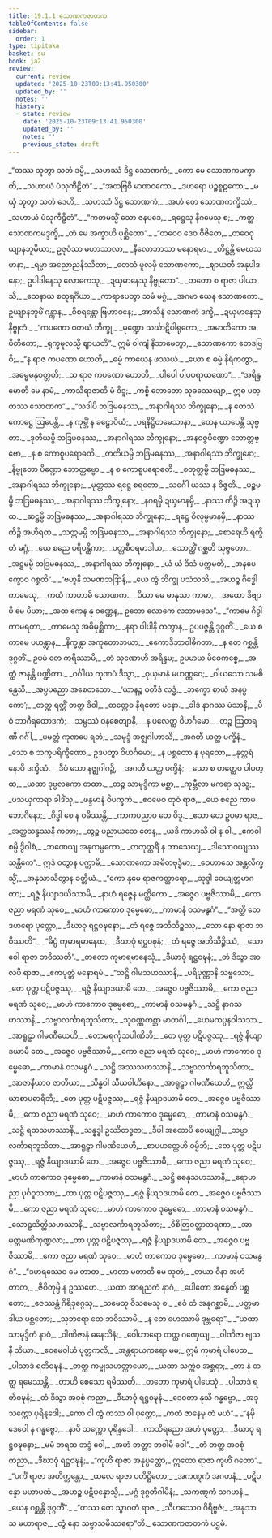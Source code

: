 ```yaml
---
title: 19.1.1 သောဏကဇာတက
tableOfContents: false
sidebar:
  order: 1
type: tipitaka
basket: su
book: ja2
review:
  current: review
  updated: '2025-10-23T09:13:41.950300'
  updated_by: ''
  notes: ''
  history:
  - state: review
    date: '2025-10-23T09:13:41.950300'
    updated_by: ''
    notes: ''
    previous_state: draft
---
```



<ReviewStatus review={frontmatter.review} showDetails={true} />

<HypothesisAnnotation frontmatter={frontmatter} />

<DynamicBreadcrumb />

<Division number="1" book="ja2" e="ch" v="23" p="53">

<Paragraph number="443" type="verses" book="ja2">
_“တဿ သုတွာ သတံ ဒမ္မိ,_  
_သဟဿံ ဒိဋ္ဌ သောဏကံ;_  
_ကော မေ သောဏကမက္ခာတိ,_  
_သဟာယံ ပံသုကီဠိတံ”._  

</Paragraph>

</Division>
<Division number="2" book="ja2" e="ch" v="23" p="53">

<Paragraph number="444" type="verses" book="ja2">
_“အထဗြဝီ မာဏဝကော,_  
_ဒဟရော ပဉ္စစူဠကော;_  
_မယှံ သုတွာ သတံ ဒေဟိ,_  
_သဟဿံ ဒိဋ္ဌ သောဏကံ;_  
_အဟံ တေ သောဏကက္ခိဿံ,_  
_သဟာယံ ပံသုကီဠိတံ”._  

</Paragraph>

</Division>
<Division number="3" book="ja2" e="ch" v="23" p="53">

<Paragraph number="445" type="verses" book="ja2">
_“ကတမသ္မိံ သော ဇနပဒေ,_  
_ရဋ္ဌေသု နိဂမေသု စ;_  
_ကတ္ထ သောဏကမဒ္ဒက္ခိ,_  
_တံ မေ အက္ခာဟိ ပုစ္ဆိတော”._  

</Paragraph>

</Division>
<Division number="4" book="ja2" e="ch" v="23" p="53">

<Paragraph number="446" type="verses" book="ja2">
_“တဝေဝ ဒေဝ ဝိဇိတေ,_  
_တဝေဝုယျာနဘူမိယာ;_  
ဥဇုဝံသာ မဟာသာလာ,_  
_နီလောဘာသာ မနောရမာ._  

</Paragraph>

</Division>
<Division number="5" book="ja2" e="ch" v="23" p="53">

<Paragraph number="447" type="verses" book="ja2">
_တိဋ္ဌန္တိ မေဃသမာနာ,_  
_ရမ္မာ အညောညနိဿိတာ;_  
_တေသံ မူလမှိ သောဏကော,_  
_ဈာယတီ အနုပါဒနော;_  
ဥပါဒါနေသု လောကေသု,_  
_ဍယှမာနေသု နိဗ္ဗုတော”._  

</Paragraph>

</Division>
<Division number="6" book="ja2" e="ch" v="23" p="53">

<Paragraph number="448" type="verses" book="ja2">
_တတော စ ရာဇာ ပါယာသိ,_  
_သေနာယ စတုရင်္ဂိယာ;_  
_ကာရာပေတွာ သမံ မဂ္ဂံ,_  
_အဂမာ ယေန သောဏကော._  

</Paragraph>

</Division>
<Division number="7" book="ja2" e="ch" v="23" p="53">

<Paragraph number="449" type="verses" book="ja2">
ဥယျာနဘူမိံ ဂန္တွာန,_  
_ဝိစရန္တော ဗြဟာဝနေ;_  
_အာသီနံ သောဏကံ ဒက္ခိ,_  
_ဍယှမာနေသု နိဗ္ဗုတံ._  

</Paragraph>

</Division>
<Division number="8" book="ja2" e="ch" v="23" p="53">

<Paragraph number="450" type="verses" book="ja2">
_“ကပဏော ဝတယံ ဘိက္ခု,_  
_မုဏ္ဍော သင်္ဃာဋိပါရုတော;_  
_အမာတိကော အပိတိကော,_  
_ရုက္ခမူလသ္မိ ဈာယတိ”._  

</Paragraph>

</Division>
<Division number="9" book="ja2" e="ch" v="23" p="53">

<Paragraph number="451" type="verses" book="ja2">
ဣမံ ဝါကျံ နိသာမေတွာ,_  
_သောဏကော ဧတဒဗြဝိ;_  
_“န ရာဇ ကပဏော ဟောတိ,_  
_ဓမ္မံ ကာယေန ဖဿယံ._  

</Paragraph>

</Division>
<Division number="10" book="ja2" e="ch" v="23" p="54">

<Paragraph number="452" type="verses" book="ja2">
_ယော စ ဓမ္မံ နိရံကတွာ,_  
_အဓမ္မမနုဝတ္တတိ;_  
_သ ရာဇ ကပဏော ဟောတိ,_  
_ပါပေါ ပါပပရာယဏော”._  

</Paragraph>

</Division>
<Division number="11" book="ja2" e="ch" v="23" p="54">

<Paragraph number="453" type="verses" book="ja2">
_“အရိန္ဒမောတိ မေ နာမံ,_  
_ကာသိရာဇာတိ မံ ဝိဒူ;_  
_ကစ္စိ ဘောတော သုခဿေယျာ,_  
ဣဓ ပတ္တဿ သောဏက”._  

</Paragraph>

</Division>
<Division number="12" book="ja2" e="ch" v="23" p="54">

<Paragraph number="454" type="verses" book="ja2">
_“သဒါပိ ဘဒြမဓနဿ,_  
_အနာဂါရဿ ဘိက္ခုနော;_  
_န တေသံ ကောဋ္ဌေ ဩပေန္တိ,_  
_န ကုမ္ဘိံ န ခဠောပိယံ;_  
_ပရနိဋ္ဌိတမေသာနာ,_  
_တေန ယာပေန္တိ သုဗ္ဗတာ._  

</Paragraph>

</Division>
<Division number="13" book="ja2" e="ch" v="23" p="54">

<Paragraph number="455" type="verses" book="ja2">
_ဒုတိယမ္ပိ ဘဒြမဓနဿ,_  
_အနာဂါရဿ ဘိက္ခုနော;_  
_အနဝဇ္ဇပိဏ္ဍော ဘောတ္တဗ္ဗော,_  
_န စ ကောစူပရောဓတိ._  

</Paragraph>

</Division>
<Division number="14" book="ja2" e="ch" v="23" p="54">

<Paragraph number="456" type="verses" book="ja2">
_တတိယမ္ပိ ဘဒြမဓနဿ,_  
_အနာဂါရဿ ဘိက္ခုနော;_  
_နိဗ္ဗုတော ပိဏ္ဍော ဘောတ္တဗ္ဗော,_  
_န စ ကောစူပရောဓတိ._  

</Paragraph>

</Division>
<Division number="15" book="ja2" e="ch" v="23" p="54">

<Paragraph number="457" type="verses" book="ja2">
_စတုတ္ထမ္ပိ ဘဒြမဓနဿ,_  
_အနာဂါရဿ ဘိက္ခုနော;_  
_မုတ္တဿ ရဋ္ဌေ စရတော,_  
_သင်္ဂေါ ယဿ န ဝိဇ္ဇတိ._  

</Paragraph>

</Division>
<Division number="16" book="ja2" e="ch" v="23" p="54">

<Paragraph number="458" type="verses" book="ja2">
_ပဉ္စမမ္ပိ ဘဒြမဓနဿ,_  
_အနာဂါရဿ ဘိက္ခုနော;_  
_နဂရမှိ ဍယှမာနမှိ,_  
_နာဿ ကိဉ္စိ အဍယှထ._  

</Paragraph>

</Division>
<Division number="17" book="ja2" e="ch" v="23" p="54">

<Paragraph number="459" type="verses" book="ja2">
_ဆဋ္ဌမ္ပိ ဘဒြမဓနဿ,_  
_အနာဂါရဿ ဘိက္ခုနော;_  
_ရဋ္ဌေ ဝိလုမ္ပမာနမှိ,_  
_နာဿ ကိဉ္စိ အဟီရထ._  

</Paragraph>

</Division>
<Division number="18" book="ja2" e="ch" v="23" p="54">

<Paragraph number="460" type="verses" book="ja2">
_သတ္တမမ္ပိ ဘဒြမဓနဿ,_  
_အနာဂါရဿ ဘိက္ခုနော;_  
_စောရေဟိ ရက္ခိတံ မဂ္ဂံ,_  
_ယေ စညေ ပရိပန္ထိကာ;_  
_ပတ္တစီဝရမာဒါယ,_  
_သောတ္ထိံ ဂစ္ဆတိ သုဗ္ဗတော._  

</Paragraph>

</Division>
<Division number="19" book="ja2" e="ch" v="23" p="54">

<Paragraph number="461" type="verses" book="ja2">
_အဋ္ဌမမ္ပိ ဘဒြမဓနဿ,_  
_အနာဂါရဿ ဘိက္ခုနော;_  
_ယံ ယံ ဒိသံ ပက္ကမတိ,_  
_အနပေက္ခောဝ ဂစ္ဆတိ”._  

</Paragraph>

</Division>
<Division number="20" book="ja2" e="ch" v="23" p="54">

<Paragraph number="462" type="verses" book="ja2">
_“ဗဟူနိ သမဏဘဒြာနိ,_  
_ယေ တွံ ဘိက္ခု ပသံသသိ;_  
_အဟဉ္စ ဂိဒ္ဓေါ ကာမေသု,_  
_ကထံ ကာဟာမိ သောဏက._  

</Paragraph>

</Division>
<Division number="21" book="ja2" e="ch" v="23" p="33">

<Paragraph number="463" type="verses" book="ja2">
_ပိယာ မေ မာနုသာ ကာမာ,_  
_အထော ဒိဗျာပိ မေ ပိယာ;_  
_အထ ကေန နု ဝဏ္ဏေန,_  
ဥဘော လောကေ လဘာမသေ”._  

</Paragraph>

</Division>
<Division number="22" book="ja2" e="ch" v="23" p="68">

<Paragraph number="464" type="verses" book="ja2">
_“ကာမေ ဂိဒ္ဓါ ကာမရတာ,_  
_ကာမေသု အဓိမုစ္ဆိတာ;_  
_နရာ ပါပါနိ ကတွာန,_  
ဥပပဇ္ဇန္တိ ဒုဂ္ဂတိံ._  

</Paragraph>

</Division>
<Division number="23" book="ja2" e="ch" v="23" p="55">

<Paragraph number="465" type="verses" book="ja2">
_ယေ စ ကာမေ ပဟန္တွာန,_  
_နိက္ခန္တာ အကုတောဘယာ;_  
_ဧကောဒိဘာဝါဓိဂတာ,_  
_န တေ ဂစ္ဆန္တိ ဒုဂ္ဂတိံ._  

</Paragraph>

</Division>
<Division number="24" book="ja2" e="ch" v="23" p="55">

<Paragraph number="466" book="ja2">
ဥပမံ တေ ကရိဿာမိ,_  
_တံ သုဏောဟိ အရိန္ဒမ;_  
ဥပမာယ မိဓေကစ္စေ,_  
_အတ္ထံ ဇာနန္တိ ပဏ္ဍိတာ._  

</Paragraph>

</Division>
<Division number="25" book="ja2" e="ch" v="23" p="55">

<Paragraph number="467" type="verses" book="ja2">
_ဂင်္ဂါယ ကုဏပံ ဒိသွာ,_  
_ဝုယှမာနံ မဟဏ္ဏဝေ;_  
_ဝါယသော သမစိန္တေသိ,_  
_အပ္ပပညော အစေတသော._  

</Paragraph>

</Division>
<Division number="26" book="ja2" e="ch" v="23" p="55">

<Paragraph number="468" type="verses" book="ja2">
_‘ယာနဉ္စ ဝတိဒံ လဒ္ဓံ,_  
_ဘက္ခော စာယံ အနပ္ပကော’;_  
_တတ္ထ ရတ္တိံ တတ္ထ ဒိဝါ,_  
_တတ္ထေဝ နိရတော မနော._  

</Paragraph>

</Division>
<Division number="27" book="ja2" e="ch" v="23" p="55">

<Paragraph number="469" type="verses" book="ja2">
_ခါဒံ နာဂဿ မံသာနိ,_  
_ပိဝံ ဘာဂီရထောဒကံ;_  
_သမ္ပဿံ ဝနစေတျာနိ,_  
_န ပလေတ္ထ ဝိဟင်္ဂမော._  

</Paragraph>

</Division>
<Division number="28" book="ja2" e="ch" v="23" p="55">

<Paragraph number="470" type="verses" book="ja2">
_တဉ္စ ဩတရဏီ ဂင်္ဂါ,_  
_ပမတ္တံ ကုဏပေ ရတံ;_  
_သမုဒ္ဒံ အဇ္ဈဂါဟာသိ,_  
_အဂတီ ယတ္ထ ပက္ခိနံ._  

</Paragraph>

</Division>
<Division number="29" book="ja2" e="ch" v="23" p="55">

<Paragraph number="471" type="verses" book="ja2">
_သော စ ဘက္ခပရိက္ခီဏော,_  
ဥဒပတွာ ဝိဟင်္ဂမော;_  
_န ပစ္ဆတော န ပုရတော,_  
_နုတ္တရံ နောပိ ဒက္ခိဏံ._  

</Paragraph>

</Division>
<Division number="30" book="ja2" e="ch" v="23" p="55">

<Paragraph number="472" type="verses" book="ja2">
_ဒီပံ သော နဇ္ဈဂါဂဉ္ဆိ,_  
_အဂတီ ယတ္ထ ပက္ခိနံ;_  
_သော စ တတ္ထေဝ ပါပတ္ထ,_  
_ယထာ ဒုဗ္ဗလကော တထာ._  

</Paragraph>

</Division>
<Division number="31" book="ja2" e="ch" v="23" p="55">

<Paragraph number="473" type="verses" book="ja2">
_တဉ္စ သာမုဒ္ဒိကာ မစ္ဆာ,_  
_ကုမ္ဘီလာ မကရာ သုသူ;_  
_ပသယှကာရာ ခါဒိံသု,_  
_ဖန္ဒမာနံ ဝိပက္ခကံ._  

</Paragraph>

</Division>
<Division number="32" book="ja2" e="ch" v="23" p="56">

<Paragraph number="474" type="verses" book="ja2">
_ဧဝမေဝ တုဝံ ရာဇ,_  
_ယေ စညေ ကာမဘောဂိနော;_  
_ဂိဒ္ဓါ စေ န ဝမိဿန္တိ,_  
_ကာကပညာဝ တေ ဝိဒူ._  

</Paragraph>

</Division>
<Division number="33" book="ja2" e="ch" v="23" p="56">

<Paragraph number="475" type="verses" book="ja2">
_ဧသာ တေ ဥပမာ ရာဇ,_  
_အတ္ထသန္ဒဿနီ ကတာ;_  
_တွဉ္စ ပညာယသေ တေန,_  
_ယဒိ ကာဟသိ ဝါ န ဝါ._  

</Paragraph>

</Division>
<Division number="34" book="ja2" e="ch" v="23" p="56">

<Paragraph number="476" type="verses" book="ja2">
_ဧကဝါစမ္ပိ ဒွိဝါစံ,_  
_ဘဏေယျ အနုကမ္ပကော;_  
_တတုတ္တရိံ န ဘာသေယျ,_  
_ဒါသောဝယျဿ သန္တိကေ”._  

</Paragraph>

</Division>
<Division number="35" book="ja2" e="ch" v="23" p="56">

<Paragraph number="477" type="verses" book="ja2">
ဣဒံ ဝတွာန ပက္ကာမိ,_  
_သောဏကော အမိတဗုဒ္ဓိမာ;_  
_ဝေဟာသေ အန္တလိက္ခသ္မိံ,_  
_အနုသာသိတွာန ခတ္တိယံ._  

</Paragraph>

</Division>
<Division number="36" book="ja2" e="ch" v="23" p="56">

<Paragraph number="478" type="verses" book="ja2">
_“ကော နုမေ ရာဇကတ္တာရော,_  
_သုဒ္ဒါ ဝေယျတ္တမာဂတာ;_  
_ရဇ္ဇံ နိယျာဒယိဿာမိ,_  
_နာဟံ ရဇ္ဇေန မတ္ထိကော._  

</Paragraph>

</Division>
<Division number="37" book="ja2" e="ch" v="23" p="56">

<Paragraph number="479" type="verses" book="ja2">
_အဇ္ဇေဝ ပဗ္ဗဇိဿာမိ,_  
_ကော ဇညာ မရဏံ သုဝေ;_  
_မာဟံ ကာကောဝ ဒုမ္မေဓော,_  
_ကာမာနံ ဝသမနွဂံ”._  

</Paragraph>

</Division>
<Division number="38" book="ja2" e="ch" v="23" p="56">

<Paragraph number="480" type="verses" book="ja2">
_“အတ္ထိ တေ ဒဟရော ပုတ္တော,_  
_ဒီဃာဝု ရဋ္ဌဝဍ္ဎနော;_  
_တံ ရဇ္ဇေ အဘိသိဉ္စဿု,_  
_သော နော ရာဇာ ဘဝိဿတိ”._  

</Paragraph>

</Division>
<Division number="39" book="ja2" e="ch" v="23" p="56">

<Paragraph number="481" type="verses" book="ja2">
_“ခိပ္ပံ ကုမာရမာနေထ,_  
_ဒီဃာဝုံ ရဋ္ဌဝဍ္ဎနံ;_  
_တံ ရဇ္ဇေ အဘိသိဉ္စိဿံ,_  
_သော ဝေါ ရာဇာ ဘဝိဿတိ”._  

</Paragraph>

</Division>
<Division number="40" book="ja2" e="ch" v="23" p="56">

<Paragraph number="482" type="verses" book="ja2">
_တတော ကုမာရမာနေသုံ,_  
_ဒီဃာဝုံ ရဋ္ဌဝဍ္ဎနံ;_  
_တံ ဒိသွာ အာလပီ ရာဇာ,_  
_ဧကပုတ္တံ မနောရမံ._  

</Paragraph>

</Division>
<Division number="41" book="ja2" e="ch" v="23" p="56">

<Paragraph number="483" type="verses" book="ja2">
_“သဋ္ဌိ ဂါမသဟဿာနိ,_  
_ပရိပုဏ္ဏာနိ သဗ္ဗသော;_  
_တေ ပုတ္တ ပဋိပဇ္ဇဿု,_  
_ရဇ္ဇံ နိယျာဒယာမိ တေ._  

</Paragraph>

</Division>
<Division number="42" book="ja2" e="ch" v="23" p="56">

<Paragraph number="484" type="verses" book="ja2">
_အဇ္ဇေဝ ပဗ္ဗဇိဿာမိ,_  
_ကော ဇညာ မရဏံ သုဝေ;_  
_မာဟံ ကာကောဝ ဒုမ္မေဓော,_  
_ကာမာနံ ဝသမနွဂံ._  

</Paragraph>

</Division>
<Division number="43" book="ja2" e="ch" v="23" p="56">

<Paragraph number="485" type="verses" book="ja2">
_သဋ္ဌိ နာဂသဟဿာနိ,_  
_သဗ္ဗာလင်္ကာရဘူသိတာ;_  
_သုဝဏ္ဏကစ္ဆာ မာတင်္ဂါ,_  
_ဟေမကပ္ပနဝါသသာ._  

</Paragraph>

</Division>
<Division number="44" book="ja2" e="ch" v="23" p="57">

<Paragraph number="486" type="verses" book="ja2">
_အာရူဠှာ ဂါမဏီယေဟိ,_  
_တောမရင်္ကုသပါဏိဘိ;_  
_တေ ပုတ္တ ပဋိပဇ္ဇဿု,_  
_ရဇ္ဇံ နိယျာဒယာမိ တေ._  

</Paragraph>

</Division>
<Division number="45" book="ja2" e="ch" v="23" p="57">

<Paragraph number="487" type="verses" book="ja2">
_အဇ္ဇေဝ ပဗ္ဗဇိဿာမိ,_  
_ကော ဇညာ မရဏံ သုဝေ;_  
_မာဟံ ကာကောဝ ဒုမ္မေဓော,_  
_ကာမာနံ ဝသမနွဂံ._  

</Paragraph>

</Division>
<Division number="46" book="ja2" e="ch" v="23" p="57">

<Paragraph number="488" type="verses" book="ja2">
_သဋ္ဌိ အဿသဟဿာနိ,_  
_သဗ္ဗာလင်္ကာရဘူသိတာ;_  
_အာဇာနီယာဝ ဇာတိယာ,_  
_သိန္ဓဝါ သီဃဝါဟိနော._  

</Paragraph>

</Division>
<Division number="47" book="ja2" e="ch" v="23" p="57">

<Paragraph number="489" type="verses" book="ja2">
_အာရူဠှာ ဂါမဏီယေဟိ,_  
ဣလ္လိယာစာပဓာရိဘိ;_  
_တေ ပုတ္တ ပဋိပဇ္ဇဿု,_  
_ရဇ္ဇံ နိယျာဒယာမိ တေ._  

</Paragraph>

</Division>
<Division number="48" book="ja2" e="ch" v="23" p="57">

<Paragraph number="490" type="verses" book="ja2">
_အဇ္ဇေဝ ပဗ္ဗဇိဿာမိ,_  
_ကော ဇညာ မရဏံ သုဝေ;_  
_မာဟံ ကာကောဝ ဒုမ္မေဓော,_  
_ကာမာနံ ဝသမနွဂံ._  

</Paragraph>

</Division>
<Division number="49" book="ja2" e="ch" v="23" p="57">

<Paragraph number="491" type="verses" book="ja2">
_သဋ္ဌိ ရထသဟဿာနိ,_  
_သန္နဒ္ဓါ ဥဿိတဒ္ဓဇာ;_  
_ဒီပါ အထောပိ ဝေယျဂ္ဃါ,_  
_သဗ္ဗာလင်္ကာရဘူသိတာ._  

</Paragraph>

</Division>
<Division number="50" book="ja2" e="ch" v="23" p="57">

<Paragraph number="492" type="verses" book="ja2">
_အာရူဠှာ ဂါမဏီယေဟိ,_  
_စာပဟတ္ထေဟိ ဝမ္မိဘိ;_  
_တေ ပုတ္တ ပဋိပဇ္ဇဿု,_  
_ရဇ္ဇံ နိယျာဒယာမိ တေ._  

</Paragraph>

</Division>
<Division number="51" book="ja2" e="ch" v="23" p="57">

<Paragraph number="493" type="verses" book="ja2">
_အဇ္ဇေဝ ပဗ္ဗဇိဿာမိ,_  
_ကော ဇညာ မရဏံ သုဝေ;_  
_မာဟံ ကာကောဝ ဒုမ္မေဓော,_  
_ကာမာနံ ဝသမနွဂံ._  

</Paragraph>

</Division>
<Division number="52" book="ja2" e="ch" v="23" p="57">

<Paragraph number="494" type="verses" book="ja2">
_သဋ္ဌိ ဓေနုသဟဿာနိ,_  
_ရောဟညာ ပုင်္ဂဝူသဘာ;_  
_တာ ပုတ္တ ပဋိပဇ္ဇဿု,_  
_ရဇ္ဇံ နိယျာဒယာမိ တေ._  

</Paragraph>

</Division>
<Division number="53" book="ja2" e="ch" v="23" p="57">

<Paragraph number="495" type="verses" book="ja2">
_အဇ္ဇေဝ ပဗ္ဗဇိဿာမိ,_  
_ကော ဇညာ မရဏံ သုဝေ;_  
_မာဟံ ကာကောဝ ဒုမ္မေဓော,_  
_ကာမာနံ ဝသမနွဂံ._  

</Paragraph>

</Division>
<Division number="54" book="ja2" e="ch" v="23" p="57">

<Paragraph number="496" type="verses" book="ja2">
_သောဠသိတ္ထိသဟဿာနိ,_  
_သဗ္ဗာလင်္ကာရဘူသိတာ;_  
_ဝိစိတြဝတ္ထာဘရဏာ,_  
_အာမုတ္တမဏိကုဏ္ဍလာ;_  
_တာ ပုတ္တ ပဋိပဇ္ဇဿု,_  
_ရဇ္ဇံ နိယျာဒယာမိ တေ._  

</Paragraph>

</Division>
<Division number="55" book="ja2" e="ch" v="23" p="57">

<Paragraph number="497" type="verses" book="ja2">
_အဇ္ဇေဝ ပဗ္ဗဇိဿာမိ,_  
_ကော ဇညာ မရဏံ သုဝေ;_  
_မာဟံ ကာကောဝ ဒုမ္မေဓော,_  
_ကာမာနံ ဝသမနွဂံ”._  

</Paragraph>

</Division>
<Division number="56" book="ja2" e="ch" v="23" p="58">

<Paragraph number="498" type="verses" book="ja2">
_“ဒဟရဿေဝ မေ တာတ,_  
_မာတာ မတာတိ မေ သုတံ;_  
_တယာ ဝိနာ အဟံ တာတ,_  
_ဇီဝိတုမ္ပိ န ဥဿဟေ._  

</Paragraph>

</Division>
<Division number="57" book="ja2" e="ch" v="23" p="58">

<Paragraph number="499" type="verses" book="ja2">
_ယထာ အာရညကံ နာဂံ,_  
_ပေါတော အနွေတိ ပစ္ဆတော;_  
_ဇေဿန္တံ ဂိရိဒုဂ္ဂေသု,_  
_သမေသု ဝိသမေသု စ._  

</Paragraph>

</Division>
<Division number="58" book="ja2" e="ch" v="23" p="58">

<Paragraph number="500" type="verses" book="ja2">
_ဧဝံ တံ အနုဂစ္ဆာမိ,_  
_ပတ္တမာဒါယ ပစ္ဆတော;_  
_သုဘရော တေ ဘဝိဿာမိ,_  
_န တေ ဟေဿာမိ ဒုဗ္ဘရော”._  

</Paragraph>

</Division>
<Division number="59" book="ja2" e="ch" v="23" p="58">

<Paragraph number="501" type="verses" book="ja2">
_“ယထာ သာမုဒ္ဒိကံ နာဝံ,_  
_ဝါဏိဇာနံ ဓနေသိနံ;_  
_ဝေါဟာရော တတ္ထ ဂဏှေယျ,_  
_ဝါဏိဇာ ဗျသနီ သိယာ._  

</Paragraph>

</Division>
<Division number="60" book="ja2" e="ch" v="23" p="58">

<Paragraph number="502" type="verses" book="ja2">
_ဧဝမေဝါယံ ပုတ္တကလိ,_  
_အန္တရာယကရော မမ;_  
ဣမံ ကုမာရံ ပါပေထ,_  
_ပါသာဒံ ရတိဝဍ္ဎနံ._  

</Paragraph>

</Division>
<Division number="61" book="ja2" e="ch" v="23" p="58">

<Paragraph number="503" type="verses" book="ja2">
_တတ္ထ ကမ္ဗုသဟတ္ထာယော,_  
_ယထာ သက္ကံဝ အစ္ဆရာ;_  
_တာ နံ တတ္ထ ရမေဿန္တိ,_  
_တာဟိ စေသော ရမိဿတိ._  

</Paragraph>

</Division>
<Division number="62" book="ja2" e="ch" v="23" p="58">

<Paragraph number="504" type="verses" book="ja2">
_တတော ကုမာရံ ပါပေသုံ,_  
_ပါသာဒံ ရတိဝဍ္ဎနံ;_  
_တံ ဒိသွာ အဝစုံ ကညာ,_  
_ဒီဃာဝုံ ရဋ္ဌဝဍ္ဎနံ._  

</Paragraph>

</Division>
<Division number="63" book="ja2" e="ch" v="23" p="58">

<Paragraph number="505" type="verses" book="ja2">
_ဒေဝတာ နုသိ ဂန္ဓဗ္ဗော,_  
_အဒု သက္ကော ပုရိန္ဒဒေါ;_  
_ကော ဝါ တွံ ကဿ ဝါ ပုတ္တော,_  
_ကထံ ဇာနေမု တံ မယံ”._  

</Paragraph>

</Division>
<Division number="64" book="ja2" e="ch" v="23" p="58">

<Paragraph number="506" type="verses" book="ja2">
_“နမှိ ဒေဝေါ န ဂန္ဓဗ္ဗော,_  
_နာပိ သက္ကော ပုရိန္ဒဒေါ;_  
_ကာသိရညော အဟံ ပုတ္တော,_  
_ဒီဃာဝု ရဋ္ဌဝဍ္ဎနော;_  
_မမံ ဘရထ ဘဒ္ဒံ ဝေါ,_  
_အဟံ ဘတ္တာ ဘဝါမိ ဝေါ”._  

</Paragraph>

</Division>
<Division number="65" book="ja2" e="ch" v="23" p="58">

<Paragraph number="507" type="verses" book="ja2">
_တံ တတ္ထ အဝစုံ ကညာ,_  
_ဒီဃာဝုံ ရဋ္ဌဝဍ္ဎနံ;_  
_“ကုဟိံ ရာဇာ အနုပ္ပတ္တော,_  
ဣတော ရာဇာ ကုဟိံ ဂတော”._  

</Paragraph>

</Division>
<Division number="66" book="ja2" e="ch" v="23" p="58">

<Paragraph number="508" type="verses" book="ja2">
_“ပင်္ကံ ရာဇာ အတိက္ကန္တော,_  
_ထလေ ရာဇာ ပတိဋ္ဌိတော;_  
_အကဏ္ဋကံ အဂဟနံ,_  
_ပဋိပန္နော မဟာပထံ._  

</Paragraph>

</Division>
<Division number="67" book="ja2" e="ch" v="23" p="58">

<Paragraph number="509" type="verses" book="ja2">
_အဟဉ္စ ပဋိပန္နောသ္မိ,_  
_မဂ္ဂံ ဒုဂ္ဂတိဂါမိနံ;_  
_သကဏ္ဋကံ သဂဟနံ,_  
_ယေန ဂစ္ဆန္တိ ဒုဂ္ဂတိံ”._  

</Paragraph>

</Division>
<Division number="68" book="ja2" e="ch" v="23" p="59">

<Paragraph number="510" type="verses" book="ja2">
_“တဿ တေ သွာဂတံ ရာဇ,_  
_သီဟဿေဝ ဂိရိဗ္ဗဇံ;_  
_အနုသာသ မဟာရာဇ,_  
_တွံ နော သဗ္ဗာသမိဿရော”တိ._  


</Paragraph>
</Division>

<Paragraph number="511" type="center" book="ja2">
သောဏကဇာတကံ ပဌမံ.
</Paragraph>